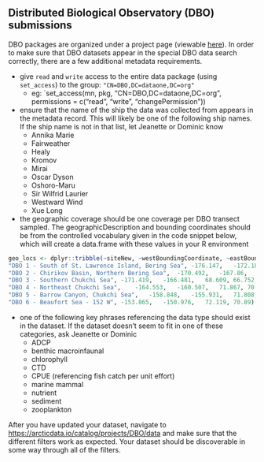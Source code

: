 ## Distributed Biological Observatory (DBO) submissions

DBO packages are organized under a project page (viewable [here](https://arcticdata.io/catalog/projects/DBO)). In order to make sure that DBO datasets appear in the special DBO data search correctly, there are a few additional metadata requirements.

* give `read` and `write` access to the entire data package (using `set_access`) to the group: `"CN=DBO,DC=dataone,DC=org"`
    * eg: `set_access(mn, pkg, "CN=DBO,DC=dataone,DC=org", permissions = c("read", "write", "changePermission"))
    
* ensure that the name of the ship the data was collected from appears in the metadata record. This will likely be one of the following ship names. If the ship name is not in that list, let Jeanette or Dominic know
    * Annika Marie
    * Fairweather
    * Healy
    * Kromov
    * Mirai
    * Oscar Dyson
    * Oshoro-Maru
    * Sir Wilfrid Laurier
    * Westward Wind
    * Xue Long
    
* the geographic coverage should be one coverage per DBO transect sampled. The geographicDescription and bounding coordinates should be from the controlled vocabulary given in the code snippet below, which will create a data.frame with these values in your R environment

```r
geo_locs <- dplyr::tribble(~siteNew, ~westBoundingCoordinate, ~eastBoundingCoordinate, ~northBoundingCoordinate,~ southBoundingCoordinate,
"DBO 1 - South of St. Lawrence Island, Bering Sea",	-176.147,	-172.187,	63.769,	61.847,
"DBO 2 - Chirikov Basin, Northern Bering Sea",	-170.492,	-167.86,	65.111,	64.482,
"DBO 3 - Southern Chukchi Sea",	-171.419,	-166.481,	68.609,	66.752,
"DBO 4 - Northeast Chukchi Sea",	-164.553,	-160.507,	71.867,	70.682,
"DBO 5 - Barrow Canyon, Chukchi Sea",	-158.848,	-155.931,	71.808,	71.111,
"DBO 6 - Beaufort Sea - 152 W",	-153.865,	-150.976,	72.119,	70.89)
```

* one of the following key phrases referencing the data type should exist in the dataset. If the dataset doesn't seem to fit in one of these categories, ask Jeanette or Dominic
    * ADCP
    * benthic macroinfaunal
    * chlorophyll
    * CTD
    * CPUE (referencing fish catch per unit effort)
    * marine mammal
    * nutrient
    * sediment
    * zooplankton
    
    
   
After you have updated your dataset, navigate to [https://arcticdata.io/catalog/projects/DBO/data](https://arcticdata.io/catalog/projects/DBO/data) and make sure that the different filters work as expected. Your dataset should be discoverable in some way through all of the filters.
              
        
